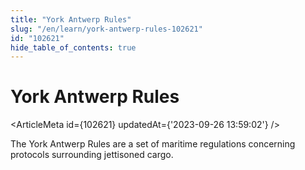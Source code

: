 ```yaml
---
title: "York Antwerp Rules"
slug: "/en/learn/york-antwerp-rules-102621"
id: "102621"
hide_table_of_contents: true
---
```



# York Antwerp Rules

<ArticleMeta id={102621} updatedAt={'2023-09-26 13:59:02'} />
<div className='border-solid border-b border-t-0 my-4 border-[var(--ifm-color-gray-300)]' />

The York Antwerp Rules are a set of maritime regulations concerning protocols surrounding jettisoned cargo.
